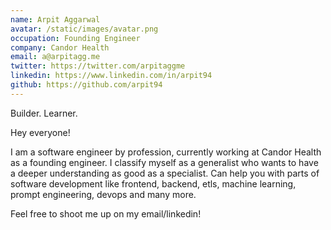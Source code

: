 ```yaml
---
name: Arpit Aggarwal
avatar: /static/images/avatar.png
occupation: Founding Engineer
company: Candor Health
email: a@arpitagg.me
twitter: https://twitter.com/arpitaggme
linkedin: https://www.linkedin.com/in/arpit94
github: https://github.com/arpit94
---
```


Builder. Learner.

Hey everyone!

I am a software engineer by profession, currently working at Candor Health as a founding engineer.
I classify myself as a generalist who wants to have a deeper understanding as good as a specialist.
Can help you with parts of software development like frontend, backend, etls, machine learning, prompt engineering, devops and many more.

Feel free to shoot me up on my email/linkedin!